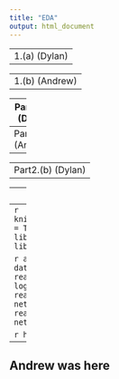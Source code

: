 ```yaml
---
title: "EDA"
output: html_document
---
```

---
1.(a) (Dylan)
---
---
1.(b) (Andrew)
---

---
Part2.(a) (Dylan)
---
Part2.(a) (Andrew)
---
---
Part2.(b) (Dylan)
---
---
Part2.(b) (Andrew)
---
```r
knitr::opts_chunk$set(echo = TRUE)
library(tidyverse)
library(ggplot2)
library(caret)
```

```r
all <- read.csv("sonoma-data-all.csv")
log <- read.csv("sonoma-data-log.csv")
net <- read.csv("sonoma-data-net.csv")
dates <- read.csv("sonoma-data-net.csv")
```

```r
head(all)
```


---
Andrew was here
---
